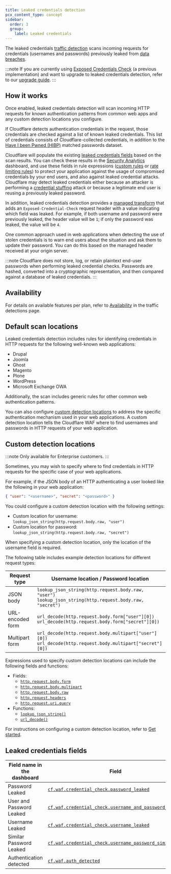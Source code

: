 ```yaml
---
title: Leaked credentials detection
pcx_content_type: concept
sidebar:
  order: 3
  group:
    label: Leaked credentials
---
```


The leaked credentials [traffic detection](/waf/detections/) scans incoming requests for credentials (usernames and passwords) previously leaked from [data breaches](https://www.cloudflare.com/learning/security/what-is-a-data-breach/).

:::note
If you are currently using [Exposed Credentials Check](/waf/managed-rules/check-for-exposed-credentials/) (a previous implementation) and want to upgrade to leaked credentials detection, refer to our [upgrade guide](/waf/managed-rules/check-for-exposed-credentials/upgrade-to-leaked-credentials-detection/).
:::

## How it works

Once enabled, leaked credentials detection will scan incoming HTTP requests for known authentication patterns from common web apps and any custom detection locations you configure.

If Cloudflare detects authentication credentials in the request, those credentials are checked against a list of known leaked credentials. This list of credentials consists of Cloudflare-collected credentials, in addition to the [Have I been Pwned (HIBP)](https://haveibeenpwned.com) matched passwords dataset.

Cloudflare will populate the existing [leaked credentials fields](#leaked-credentials-fields) based on the scan results. You can check these results in the [Security Analytics](/waf/analytics/security-analytics/) dashboard, and use these fields in rule expressions ([custom rules](/waf/custom-rules/) or [rate limiting rules](/waf/rate-limiting-rules/)) to protect your application against the usage of compromised credentials by your end users, and also against leaked credential attacks. Cloudflare may detect leaked credentials either because an attacker is performing a [credential stuffing](https://www.cloudflare.com/learning/bots/what-is-credential-stuffing/) attack or because a legitimate end user is reusing a previously leaked password.

In addition, leaked credentials detection provides a [managed transform](/rules/transform/managed-transforms/reference/#add-leaked-credentials-checks-header) that adds an `Exposed-Credential-Check` request header with a value indicating which field was leaked. For example, if both username and password were previously leaked, the header value will be `1`; if only the password was leaked, the value will be `4`.

One common approach used in web applications when detecting the use of stolen credentials is to warn end users about the situation and ask them to update their password. You can do this based on the managed header received at your origin server.

:::note
Cloudflare does not store, log, or retain plaintext end-user passwords when performing leaked credential checks. Passwords are hashed, converted into a cryptographic representation, and then compared against a database of leaked credentials.
:::

## Availability

For details on available features per plan, refer to [Availability](/waf/detections/#availability) in the traffic detections page.

## Default scan locations

Leaked credentials detection includes rules for identifying credentials in HTTP requests for the following well-known web applications:

- Drupal
- Joomla
- Ghost
- Magento
- Plone
- WordPress
- Microsoft Exchange OWA

Additionally, the scan includes generic rules for other common web authentication patterns.

You can also configure [custom detection locations](#custom-detection-locations) to address the specific authentication mechanism used in your web applications. A custom detection location tells the Cloudflare WAF where to find usernames and passwords in HTTP requests of your web application.

## Custom detection locations

:::note
Only available for Enterprise customers.
:::

Sometimes, you may wish to specify where to find credentials in HTTP requests for the specific case of your web applications.

For example, if the JSON body of an HTTP authenticating a user looked like the following in your web application:

```json
{ "user": "<username>", "secret": "<password>" }
```

You could configure a custom detection location with the following settings:

- Custom location for username:<br/>
  `lookup_json_string(http.request.body.raw, "user")`
- Custom location for password:<br/>
  `lookup_json_string(http.request.body.raw, "secret")`

When specifying a custom detection location, only the location of the username field is required.

The following table includes example detection locations for different request types:

| Request type     | Username location / Password location                                                                           |
| ---------------- | --------------------------------------------------------------------------------------------------------------- |
| JSON body        | `lookup_json_string(http.request.body.raw, "user")`<br/>`lookup_json_string(http.request.body.raw, "secret")`   |
| URL-encoded form | `url_decode(http.request.body.form["user"][0])`<br/>`url_decode(http.request.body.form["secret"][0])`           |
| Multipart form   | `url_decode(http.request.body.multipart["user"][0])`<br/>`url_decode(http.request.body.multipart["secret"][0])` |

Expressions used to specify custom detection locations can include the following fields and functions:

- Fields:
  - [`http.request.body.form`](/ruleset-engine/rules-language/fields/reference/http.request.body.form/)
  - [`http.request.body.multipart`](/ruleset-engine/rules-language/fields/reference/http.request.body.multipart/)
  - [`http.request.body.raw`](/ruleset-engine/rules-language/fields/reference/http.request.body.raw/)
  - [`http.request.headers`](/ruleset-engine/rules-language/fields/reference/http.request.headers/)
  - [`http.request.uri.query`](/ruleset-engine/rules-language/fields/reference/http.request.uri.query/)
- Functions:
  - [`lookup_json_string()`](/ruleset-engine/rules-language/functions/#lookup_json_string)
  - [`url_decode()`](/ruleset-engine/rules-language/functions/#url_decode)

For instructions on configuring a custom detection location, refer to [Get started](/waf/detections/leaked-credentials/get-started/#4-optional-configure-a-custom-detection-location).

## Leaked credentials fields

| Field name in the dashboard | Field                                                       | Availability       |
| --------------------------- | ----------------------------------------------------------- | ------------------ |
| Password Leaked             | [`cf.waf.credential_check.password_leaked`][1]              | All plans          |
| User and Password Leaked    | [`cf.waf.credential_check.username_and_password_leaked`][2] | Pro plan and above |
| Username Leaked             | [`cf.waf.credential_check.username_leaked`][3]              | Enterprise plan    |
| Similar Password Leaked     | [`cf.waf.credential_check.username_password_similar`][4]    | Enterprise plan    |
| Authentication detected     | [`cf.waf.auth_detected`][5]                                 | Enterprise plan    |

[1]: /ruleset-engine/rules-language/fields/reference/cf.waf.credential_check.password_leaked/
[2]: /ruleset-engine/rules-language/fields/reference/cf.waf.credential_check.username_and_password_leaked/
[3]: /ruleset-engine/rules-language/fields/reference/cf.waf.credential_check.username_leaked/
[4]: /ruleset-engine/rules-language/fields/reference/cf.waf.credential_check.username_password_similar/
[5]: /ruleset-engine/rules-language/fields/reference/cf.waf.auth_detected/
